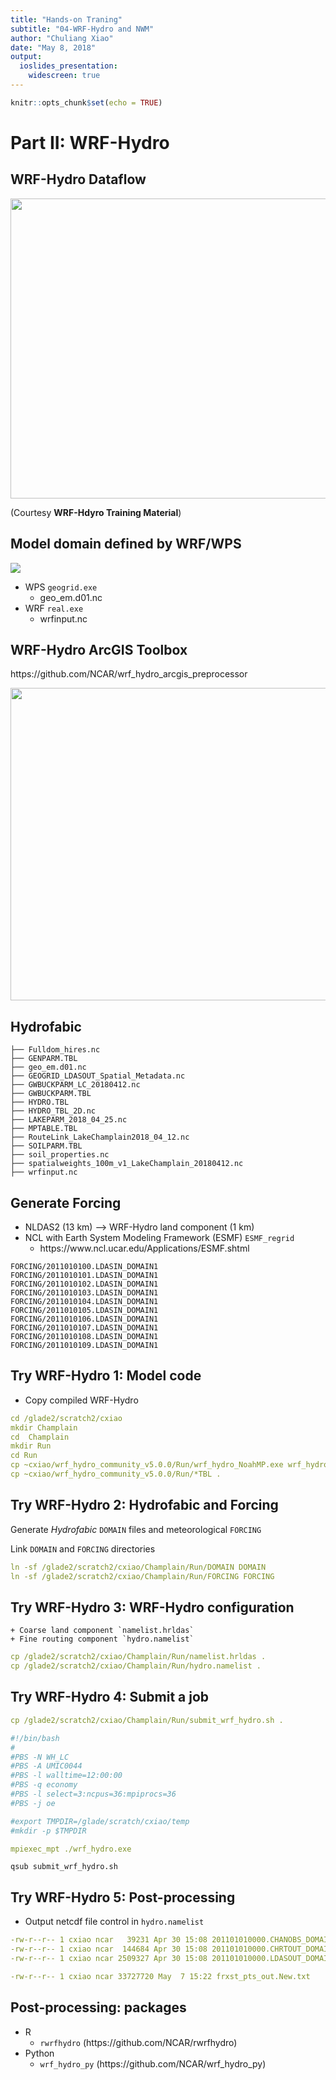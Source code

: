 ```yaml
---
title: "Hands-on Traning"
subtitle: "04-WRF-Hydro and NWM"
author: "Chuliang Xiao"
date: "May 8, 2018"
output: 
  ioslides_presentation:
    widescreen: true
---
```


```r
knitr::opts_chunk$set(echo = TRUE)
```

# Part II: WRF-Hydro 

## WRF-Hydro Dataflow  
<div align="center">
<img src="WRF-Hydro-Workflow.png" width=800 height=480>
</div>
(Courtesy **WRF-Hdyro Training Material**) 

## Model domain defined by WRF/WPS   
![](WRF-WPS-Flow.png) 

* WPS `geogrid.exe`  
    + geo_em.d01.nc
* WRF `real.exe` 
    + wrfinput.nc  
    
## WRF-Hydro ArcGIS Toolbox  
https://github.com/NCAR/wrf_hydro_arcgis_preprocessor  

<div align="center">
<img src="ArcToolbox.png" width=900 height=500>
</div>

## Hydrofabic 
```
├── Fulldom_hires.nc
├── GENPARM.TBL
├── geo_em.d01.nc
├── GEOGRID_LDASOUT_Spatial_Metadata.nc
├── GWBUCKPARM_LC_20180412.nc
├── GWBUCKPARM.TBL
├── HYDRO.TBL
├── HYDRO_TBL_2D.nc
├── LAKEPARM_2018_04_25.nc
├── MPTABLE.TBL
├── RouteLink_LakeChamplain2018_04_12.nc
├── SOILPARM.TBL
├── soil_properties.nc
├── spatialweights_100m_v1_LakeChamplain_20180412.nc
├── wrfinput.nc

```

## Generate Forcing  
* NLDAS2 (13 km) ----> WRF-Hydro land component (1 km)  
* NCL with Earth System Modeling Framework (ESMF) `ESMF_regrid`   
    + https://www.ncl.ucar.edu/Applications/ESMF.shtml  

```
FORCING/2011010100.LDASIN_DOMAIN1
FORCING/2011010101.LDASIN_DOMAIN1
FORCING/2011010102.LDASIN_DOMAIN1
FORCING/2011010103.LDASIN_DOMAIN1
FORCING/2011010104.LDASIN_DOMAIN1
FORCING/2011010105.LDASIN_DOMAIN1
FORCING/2011010106.LDASIN_DOMAIN1
FORCING/2011010107.LDASIN_DOMAIN1
FORCING/2011010108.LDASIN_DOMAIN1
FORCING/2011010109.LDASIN_DOMAIN1
```
## Try WRF-Hydro 1: Model code  

* Copy compiled WRF-Hydro  
```yaml
cd /glade2/scratch2/cxiao
mkdir Champlain
cd  Champlain
mkdir Run
cd Run
cp ~cxiao/wrf_hydro_community_v5.0.0/Run/wrf_hydro_NoahMP.exe wrf_hydro.exe
cp ~cxiao/wrf_hydro_community_v5.0.0/Run/*TBL .
```
## Try WRF-Hydro 2: Hydrofabic and Forcing

Generate _Hydrofabic_ `DOMAIN` files and meteorological `FORCING`  

Link `DOMAIN` and `FORCING` directories  
```yaml
ln -sf /glade2/scratch2/cxiao/Champlain/Run/DOMAIN DOMAIN
ln -sf /glade2/scratch2/cxiao/Champlain/Run/FORCING FORCING
```
## Try WRF-Hydro 3: WRF-Hydro configuration  
    + Coarse land component `namelist.hrldas`  
    + Fine routing component `hydro.namelist`
    
```yaml
cp /glade2/scratch2/cxiao/Champlain/Run/namelist.hrldas .
cp /glade2/scratch2/cxiao/Champlain/Run/hydro.namelist .
```
## Try WRF-Hydro 4: Submit a job  
```yaml
cp /glade2/scratch2/cxiao/Champlain/Run/submit_wrf_hydro.sh .
```

```yaml
#!/bin/bash
#
#PBS -N WH_LC
#PBS -A UMIC0044
#PBS -l walltime=12:00:00
#PBS -q economy
#PBS -l select=3:ncpus=36:mpiprocs=36
#PBS -j oe

#export TMPDIR=/glade/scratch/cxiao/temp
#mkdir -p $TMPDIR

mpiexec_mpt ./wrf_hydro.exe 
```

`qsub submit_wrf_hydro.sh`

## Try WRF-Hydro 5: Post-processing
* Output netcdf file control in `hydro.namelist`  
```yaml
-rw-r--r-- 1 cxiao ncar   39231 Apr 30 15:08 201101010000.CHANOBS_DOMAIN1
-rw-r--r-- 1 cxiao ncar  144684 Apr 30 15:08 201101010000.CHRTOUT_DOMAIN1
-rw-r--r-- 1 cxiao ncar 2509327 Apr 30 15:08 201101010000.LDASOUT_DOMAIN1

-rw-r--r-- 1 cxiao ncar 33727720 May  7 15:22 frxst_pts_out.New.txt
```

## Post-processing: packages  
* R  
    + `rwrfhydro` (https://github.com/NCAR/rwrfhydro)  
* Python   
    + `wrf_hydro_py` (https://github.com/NCAR/wrf_hydro_py)   

